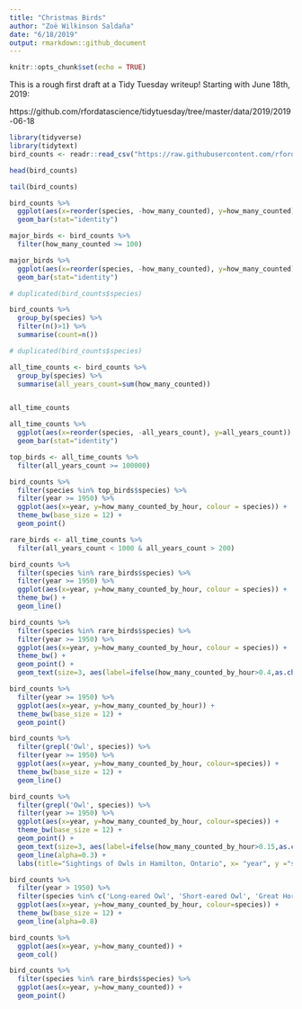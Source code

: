 ```yaml
---
title: "Christmas Birds"
author: "Zoë Wilkinson Saldaña"
date: "6/18/2019"
output: rmarkdown::github_document
---
```



```r
knitr::opts_chunk$set(echo = TRUE)
```


This is a rough first draft at a Tidy Tuesday writeup! Starting with June 18th, 2019:

https://github.com/rfordatascience/tidytuesday/tree/master/data/2019/2019-06-18

```r
library(tidyverse)
library(tidytext)
bird_counts <- readr::read_csv("https://raw.githubusercontent.com/rfordatascience/tidytuesday/master/data/2019/2019-06-18/bird_counts.csv")
```

```r
head(bird_counts)
```
```r
tail(bird_counts)
```

```r
bird_counts %>%
  ggplot(aes(x=reorder(species, -how_many_counted), y=how_many_counted)) +
  geom_bar(stat="identity")

```

```r

major_birds <- bird_counts %>%
  filter(how_many_counted >= 100)

major_birds %>%
  ggplot(aes(x=reorder(species, -how_many_counted), y=how_many_counted)) +
  geom_bar(stat="identity")

```


```r
# duplicated(bird_counts$species)

bird_counts %>% 
  group_by(species) %>% 
  filter(n()>1) %>%
  summarise(count=n())


```
```r
# duplicated(bird_counts$species)

all_time_counts <- bird_counts %>% 
  group_by(species) %>% 
  summarise(all_years_count=sum(how_many_counted))


all_time_counts
```

```r
all_time_counts %>%
  ggplot(aes(x=reorder(species, -all_years_count), y=all_years_count)) +
  geom_bar(stat="identity")
```

```r
top_birds <- all_time_counts %>%
  filter(all_years_count >= 100000)
```


```r
bird_counts %>%
  filter(species %in% top_birds$species) %>%
  filter(year >= 1950) %>%
  ggplot(aes(x=year, y=how_many_counted_by_hour, colour = species)) +
  theme_bw(base_size = 12) +
  geom_point()
```

```r
rare_birds <- all_time_counts %>%
  filter(all_years_count < 1000 & all_years_count > 200)

bird_counts %>%
  filter(species %in% rare_birds$species) %>%
  filter(year >= 1950) %>%
  ggplot(aes(x=year, y=how_many_counted_by_hour, colour = species)) +
  theme_bw() +
  geom_line()
```

```r
bird_counts %>%
  filter(species %in% rare_birds$species) %>%
  filter(year >= 1950) %>%
  ggplot(aes(x=year, y=how_many_counted_by_hour, colour = species)) +
  theme_bw() +
  geom_point() +
  geom_text(size=3, aes(label=ifelse(how_many_counted_by_hour>0.4,as.character(species),'')),hjust=-0.1,vjust=0)

```



```r
bird_counts %>%
  filter(year >= 1950) %>%
  ggplot(aes(x=year, y=how_many_counted_by_hour)) +
  theme_bw(base_size = 12) +
  geom_point()
```

```r
bird_counts %>%
  filter(grepl('Owl', species)) %>%
  filter(year >= 1950) %>%
  ggplot(aes(x=year, y=how_many_counted_by_hour, colour=species)) +
  theme_bw(base_size = 12) +
  geom_line()
```

```r
bird_counts %>%
  filter(grepl('Owl', species)) %>%
  filter(year >= 1950) %>%
  ggplot(aes(x=year, y=how_many_counted_by_hour, colour=species)) +
  theme_bw(base_size = 12) +
  geom_point() +
  geom_text(size=3, aes(label=ifelse(how_many_counted_by_hour>0.15,as.character(species),'')),hjust=-0.1,vjust=0) +
  geom_line(alpha=0.3) +
  labs(title="Sightings of Owls in Hamilton, Ontario", x= "year", y ="sightings per person-hour observed")

```

```r
bird_counts %>%
  filter(year > 1950) %>%
  filter(species %in% c('Long-eared Owl', 'Short-eared Owl', 'Great Horned Owl', 'Eastern Screech Owl')) %>%
  ggplot(aes(x=year, y=how_many_counted_by_hour, colour=species)) +
  theme_bw(base_size = 12) +
  geom_line(alpha=0.8)

```


```r
bird_counts %>%
  ggplot(aes(x=year, y=how_many_counted)) +
  geom_col()
```

```r
bird_counts %>%
  filter(species %in% rare_birds$species) %>%
  ggplot(aes(x=year, y=how_many_counted)) +
  geom_point()
```

